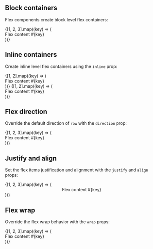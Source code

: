 

<Meta title='Components/Flex' component={Flex} />

<DocsTitle title='Flex' experimental />

## Block containers

Flex components create block level flex containers:

<Flex>
  {[1, 2, 3].map((key) => (
    <div className='border' key={key}>
      Flex content #{key}
    </div>
  ))}
</Flex>

## Inline containers

Create inline level flex containers using the `inline` prop:

<Flex inline>
  {[1, 2].map((key) => (
    <div className='border' key={key}>
      Flex content #{key}
    </div>
  ))}
</Flex>
<Flex inline>
  {[1, 2].map((key) => (
    <div className='border' key={key}>
      Flex content #{key}
    </div>
  ))}
</Flex>

## Flex direction

Override the default direction of `row` with the `direction` prop:

<Flex direction='column'>
  {[1, 2, 3].map((key) => (
    <div className='border' key={key}>
      Flex content #{key}
    </div>
  ))}
</Flex>

## Justify and align

Set the flex items justification and alignment with the `justify` and `align` props:

<Flex justify='center' align='center'>
  {[1, 2, 3].map((key) => (
    <div className='border' key={key}>
      Flex content #{key}
    </div>
  ))}
</Flex>

## Flex wrap

Override the flex wrap behavior with the `wrap` props:

<Flex wrap='no-wrap'>
  {[1, 2, 3].map((key) => (
    <div className='border' key={key}>
      Flex content #{key}
    </div>
  ))}
</Flex>
